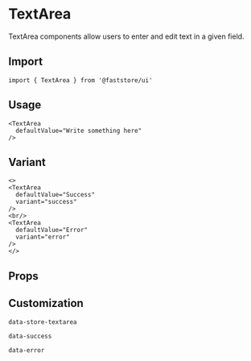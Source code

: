 
# TextArea

TextArea components allow users to enter and edit text in a given field.

## Import

```tsx
import { TextArea } from '@faststore/ui'
```

## Usage

```tsx live
<TextArea
  defaultValue="Write something here"
/>
```

## Variant

```tsx live
<>
<TextArea
  defaultValue="Success"
  variant="success"
/>
<br/>
<TextArea
  defaultValue="Error"
  variant="error"
/>
</>
```

## Props

<PropsSection name="TextArea" />

## Customization

`data-store-textarea`

`data-success`

`data-error`
